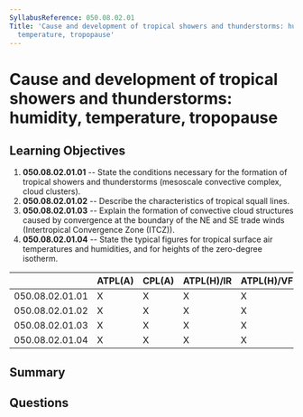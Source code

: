 ```yaml
---
SyllabusReference: 050.08.02.01
Title: 'Cause and development of tropical showers and thunderstorms: humidity,
  temperature, tropopause'
---
```


# Cause and development of tropical showers and thunderstorms: humidity, temperature, tropopause

## Learning Objectives

1. **050.08.02.01.01** -- State the conditions necessary for the formation of
   tropical showers and thunderstorms (mesoscale convective complex, cloud
   clusters).
2. **050.08.02.01.02** -- Describe the characteristics of tropical squall lines.
3. **050.08.02.01.03** -- Explain the formation of convective cloud structures
   caused by convergence at the boundary of the NE and SE trade winds
   (Intertropical Convergence Zone (ITCZ)).
4. **050.08.02.01.04** -- State the typical figures for tropical surface air
   temperatures and humidities, and for heights of the zero-degree isotherm.

|                 | ATPL(A) | CPL(A) | ATPL(H)/IR | ATPL(H)/VFR | CPL(H) | IR  | CBIR(A) |
| --------------- | ------- | ------ | ---------- | ----------- | ------ | --- | ------- |
| 050.08.02.01.01 | X       | X      | X          | X           | X      |     |         |
| 050.08.02.01.02 | X       | X      | X          | X           | X      |     |         |
| 050.08.02.01.03 | X       | X      | X          | X           | X      |     |         |
| 050.08.02.01.04 | X       | X      | X          | X           | X      |     |         |

## Summary

## Questions
